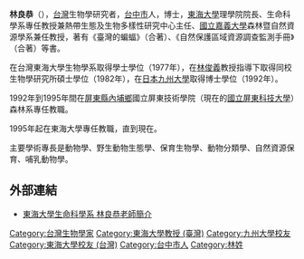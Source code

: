 {{Infobox_Person
| name           = 林良恭
| image name     = <!-- 建議使用自由版權圖像 -->
| width          = 
| caption        = 
| job            = [[東海大學_(台灣)|東海大學]]前教務長
| job2           = 
| period         = 
| birthname      = 
| other_names    = 
| foreign_names  = 
| english_names  =  
| sex            = 男
| date of birth  = {{birth year and age|1954}}
| place of birth = 
| date of death  = <!-- {{Death date and age|YYYY|MM|DD|YYYY|MM|DD}}（死亡在前，出生在後） -->
| place of death = 
| nationality    = {{ROC}}
| residence      = 
| languages      = 
| height         = 
| weight         = 
| party          = 
| religion       = 
| spouse         = 
| parents        = 
| relatives      = 
| educate        = *[[東海大學_(台灣)|東海大學]]生物系（1977年）
*東海大學生物學研究所碩士<br>（1982年）
*日本[[九州大學|九州大學]]農學部動物學專攻博士課程博士<br>（1992年）
| past           = [[國立屏東科技大學|國立屏東技術學院]]森林資源技術系副教授
<br>東海大學生命科學系教授
| work           = 
| award          =
}}
'''林良恭'''（{{bd|1954年|}}），[[台灣|台灣]]生物學研究者，[[台中市|台中市]]人，博士，[[東海大學_(台灣)|東海大學]]理學院院長、生命科學系專任教授兼熱帶生態及生物多樣性研究中心主任、[[國立嘉義大學|國立嘉義大學]]森林暨自然資源學系兼任教授，著有《臺灣的蝙蝠》（合著）、《自然保護區域資源調查監測手冊》（合著）等書。

在台灣東海大學生物學系取得學士學位（1977年），在[[林俊義|林俊義]]教授指導下取得同校生物學研究所碩士學位（1982年），在[[日本|日本]][[九州大學|九州大學]]取得博士學位（1992年）。

1992年到1995年間在[[屏東縣|屏東縣]][[內埔鄉|內埔鄉]]國立屏東技術學院（現在的[[國立屏東科技大學|國立屏東科技大學]]）森林系專任教職。 

1995年起在東海大學專任教職，直到現在。

主要學術專長是動物學、野生動物生態學、保育生物學、動物分類學、自然資源保育、哺乳動物學。

==外部連結==
*[https://web.archive.org/web/20131203010032/http://biology.thu.edu.tw/people/bio.php?PID=12 東海大學生命科學系 林良恭老師簡介]{{zh-tw}}
{{DEFAULTSORT:Lin}}
[[Category:台灣生物學家|Category:台灣生物學家]]
[[Category:東海大學教授_(臺灣)|Category:東海大學教授 (臺灣)]]
[[Category:九州大學校友|Category:九州大學校友]]
[[Category:東海大學校友_(台灣)|Category:東海大學校友 (台灣)]]
[[Category:台中市人|Category:台中市人]]
[[Category:林姓|Category:林姓]]